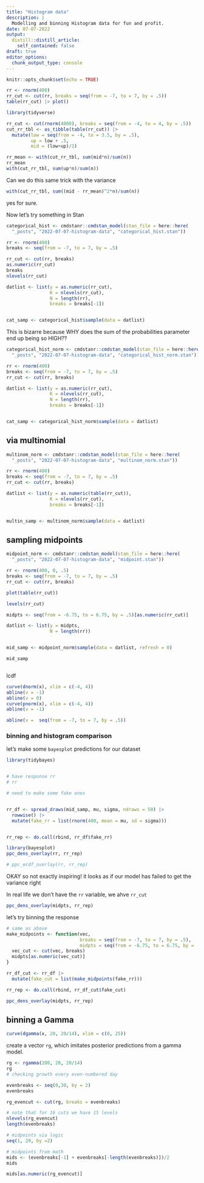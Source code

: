 ```yaml
---
title: "Histogram data"
description: |
  Modelling and binning Histogram data for fun and profit.
date: 07-07-2022
output:
  distill::distill_article:
    self_contained: false
draft: true
editor_options: 
  chunk_output_type: console
---
```



```r
knitr::opts_chunk$set(echo = TRUE)
```


```r
rr <- rnorm(400)
rr_cut <- cut(rr, breaks = seq(from = -7, to = 7, by = .5))
table(rr_cut) |> plot()

library(tidyverse)

rr_cut <- cut(rnorm(4000), breaks = seq(from = -4, to = 4, by = .5))
cut_rr_tbl <- as_tibble(table(rr_cut)) |> 
  mutate(low = seq(from = -4, to = 3.5, by = .5),
         up = low + .5,
         mid = (low+up)/2)

rr_mean <- with(cut_rr_tbl, sum(mid*n)/sum(n))
rr_mean
with(cut_rr_tbl, sum(up*n)/sum(n))
```


Can we do this same trick with the variance

```r
with(cut_rr_tbl, sum((mid - rr_mean)^2*n)/sum(n))
```

yes for sure. 


Now let's try something in Stan

```r
categorical_hist <- cmdstanr::cmdstan_model(stan_file = here::here(
  "_posts", "2022-07-07-histogram-data", "categorical_hist.stan"))

rr <- rnorm(400)
breaks <- seq(from = -7, to = 7, by = .5)

rr_cut <- cut(rr, breaks)
as.numeric(rr_cut)
breaks
nlevels(rr_cut)

datlist <- list(y = as.numeric(rr_cut),
                K = nlevels(rr_cut),
                N = length(rr),
                breaks = breaks[-1])


cat_samp <- categorical_hist$sample(data = datlist)
```


This is bizarre because WHY does the sum of the probabilities parameter end up being so HIGH??



```r
categorical_hist_norm <- cmdstanr::cmdstan_model(stan_file = here::here(
  "_posts", "2022-07-07-histogram-data", "categorical_hist_norm.stan"))

rr <- rnorm(400)
breaks <- seq(from = -7, to = 7, by = .5)
rr_cut <- cut(rr, breaks)

datlist <- list(y = as.numeric(rr_cut),
                K = nlevels(rr_cut),
                N = length(rr),
                breaks = breaks[-1])


cat_samp <- categorical_hist_norm$sample(data = datlist)

```


## via multinomial

```r
multinom_norm <- cmdstanr::cmdstan_model(stan_file = here::here(
  "_posts", "2022-07-07-histogram-data", "multinom_norm.stan"))

rr <- rnorm(400)
breaks <- seq(from = -7, to = 7, by = .5)
rr_cut <- cut(rr, breaks)

datlist <- list(y = as.numeric(table(rr_cut)),
                K = nlevels(rr_cut),
                breaks = breaks[-1])


multin_samp <- multinom_norm$sample(data = datlist)

```


## sampling midpoints


```r
midpoint_norm <- cmdstanr::cmdstan_model(stan_file = here::here(
  "_posts", "2022-07-07-histogram-data", "midpoint.stan"))

rr <- rnorm(400, 0, .5)
breaks <- seq(from = -7, to = 7, by = .5)
rr_cut <- cut(rr, breaks)

plot(table(rr_cut))

levels(rr_cut)

midpts <- seq(from = -6.75, to = 6.75, by = .5)[as.numeric(rr_cut)]

datlist <- list(y = midpts,
                N = length(rr))


mid_samp <- midpoint_norm$sample(data = datlist, refresh = 0)

mid_samp



```


lcdf

```r
curve(dnorm(x), xlim = c(-4, 4))
abline(v = -1)
abline(v = 0)
curve(pnorm(x), xlim = c(-4, 4))
abline(v = -1)

abline(v =  seq(from = -7, to = 7, by = .5))
```


### binning and histogram comparison

let's make some `bayesplot` predictions for our dataset

```r
library(tidybayes)


# have response rr
# rr

# need to make some fake ones


rr_df <- spread_draws(mid_samp, mu, sigma, ndraws = 50) |> 
  rowwise() |> 
  mutate(fake_rr = list(rnorm(400, mean = mu, sd = sigma)))


rr_rep <- do.call(rbind, rr_df$fake_rr)

library(bayesplot)
ppc_dens_overlay(rr, rr_rep)

# ppc_ecdf_overlay(rr, rr_rep)

```


OKAY so not exactly inspiring! it looks as if our model has failed to get the variance right

In real life we don't have the `rr` variable, we ahve `rr_cut`

```r

ppc_dens_overlay(midpts, rr_rep)
```



let's try binning the response

```r

# same as above
make_midpoints <- function(vec,
                           breaks = seq(from = -7, to = 7, by = .5),
                           midpts = seq(from = -6.75, to = 6.75, by = .5)) {
  vec_cut <- cut(vec, breaks)
  midpts[as.numeric(vec_cut)]
}

rr_df_cut <- rr_df |> 
  mutate(fake_cut = list(make_midpoints(fake_rr)))

rr_rep <- do.call(rbind, rr_df_cut$fake_cut)

ppc_dens_overlay(midpts, rr_rep)

```

## binning a Gamma

```r
curve(dgamma(x, 20, 20/14), xlim = c(0, 25))
```


create a vector `rg`, which imitates posterior predictions from a gamma model.

```r
rg <- rgamma(200, 20, 20/14)
rg
# checking growth every even-numbered day

evenbreaks <- seq(0,30, by = 2)
evenbreaks

rg_evencut <- cut(rg, breaks = evenbreaks)

# note that for 16 cuts we have 15 levels
nlevels(rg_evencut)
length(evenbreaks)

# midpoints via logic
seq(1, 29, by =2)

# midpoints from math
mids <- (evenbreaks[-1] + evenbreaks[-length(evenbreaks)])/2
mids

mids[as.numeric(rg_evencut)]

```


